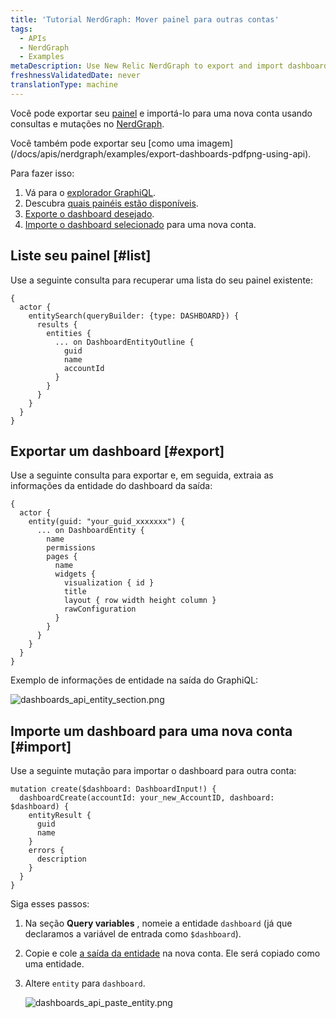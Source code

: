 ```yaml
---
title: 'Tutorial NerdGraph: Mover painel para outras contas'
tags:
  - APIs
  - NerdGraph
  - Examples
metaDescription: Use New Relic NerdGraph to export and import dashboards.
freshnessValidatedDate: never
translationType: machine
---
```




Você pode exportar seu [painel](/docs/query-your-data/explore-query-data/dashboards/introduction-dashboards) e importá-lo para uma nova conta usando consultas e mutações no [NerdGraph](/docs/apis/nerdgraph/get-started/introduction-new-relic-nerdgraph).

<Callout variant="tip">
  Você também pode exportar seu <InlinePopover type="dashboards"/>[como uma imagem](/docs/apis/nerdgraph/examples/export-dashboards-pdfpng-using-api).
</Callout>

Para fazer isso:

1. Vá para o [explorador GraphiQL](https://api.newrelic.com/graphiql).
2. Descubra [quais painéis estão disponíveis](#list).
3. [Exporte o dashboard desejado](#export).
4. [Importe o dashboard selecionado](#import) para uma nova conta.

## Liste seu painel [#list]

Use a seguinte consulta para recuperar uma lista do seu painel existente:

```
{
  actor {
    entitySearch(queryBuilder: {type: DASHBOARD}) {
      results {
        entities {
          ... on DashboardEntityOutline {
            guid
            name
            accountId
          }
        }
      }
    }
  }
}
```

## Exportar um dashboard [#export]

Use a seguinte consulta para exportar e, em seguida, extraia as informações da entidade do dashboard da saída:

```
{
  actor {
    entity(guid: "your_guid_xxxxxxx") {
      ... on DashboardEntity {
        name
        permissions
        pages {
          name
          widgets {
            visualization { id }
            title
            layout { row width height column }
            rawConfiguration
          }
        }
      }
    }
  }
}
```

Exemplo de informações de entidade na saída do GraphiQL:

<img
  title="dashboards_api_entity_section.png"
  alt="dashboards_api_entity_section.png"
  src={apisanddataNerdGraphDashboardEntity}
/>

## Importe um dashboard para uma nova conta [#import]

Use a seguinte mutação para importar o dashboard para outra conta:

```
mutation create($dashboard: DashboardInput!) {
  dashboardCreate(accountId: your_new_AccountID, dashboard: $dashboard) {
    entityResult {
      guid
      name
    }
    errors {
      description
    }
  }
}
```

Siga esses passos:

1. Na seção <DoNotTranslate>**Query variables**</DoNotTranslate> , nomeie a entidade `dashboard` (já que declaramos a variável de entrada como `$dashboard`).

2. Copie e cole [a saída da entidade](#export) na nova conta. Ele será copiado como uma entidade.

3. Altere `entity` para `dashboard`.

   <img
     title="dashboards_api_paste_entity.png"
     alt="dashboards_api_paste_entity.png"
     src={apisanddataNerdGraphDashboardPaste}
   />
